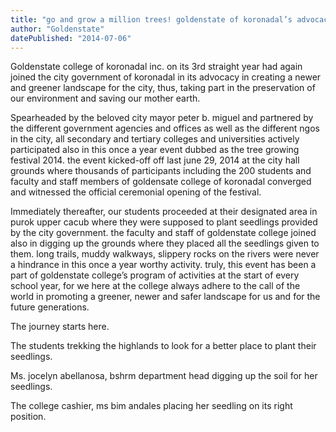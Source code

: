 ```yaml
---
title: "go and grow a million trees! goldenstate of koronadal’s advocacy in the preservation of our mother earth"
author: "Goldenstate"
datePublished: "2014-07-06"
---
```


Goldenstate college of koronadal inc. on its 3rd straight year had again joined the city government of koronadal in its advocacy in creating a newer and greener landscape for the city, thus, taking part in the preservation of our environment and saving our mother earth.

Spearheaded by the beloved city mayor peter b. miguel and partnered by the different government agencies and offices as well as the different ngos in the city, all secondary and tertiary colleges and universities actively participated also in this once a year event dubbed as the tree growing festival 2014. the event kicked-off off last june 29, 2014 at the city hall grounds where thousands of participants including the 200 students and faculty and staff members of goldensate college of koronadal converged and witnessed the official ceremonial opening of the festival.

Immediately thereafter, our students proceeded at their designated area in purok upper cacub where they were supposed to plant seedlings provided by the city government. the faculty and staff of goldenstate college joined also in digging up the grounds where they placed all the seedlings given to them. long trails, muddy walkways, slippery rocks on the rivers were never a hindrance in this once a year worthy activity. truly, this event has been a part of goldenstate college’s program of activities at the start of every school year, for we here at the college always adhere to the call of the world in promoting a greener, newer and safer landscape for us and for the future generations.

The journey starts here.

The students trekking the highlands to look for a better place to plant their seedlings.

Ms. jocelyn abellanosa, bshrm department head digging up the soil for her seedlings.

The college cashier, ms bim andales placing her seedling on its right position.
